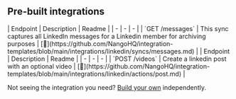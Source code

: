 
## Pre-built integrations

<AccordionGroup>


<Accordion title="messages">
| Endpoint | Description | Readme |
| - | - | - |
| `GET /messages` | This sync captures all LinkedIn messages for a Linkedin member for archiving purposes | [🔗](https://github.com/NangoHQ/integration-templates/blob/main/integrations/linkedin/syncs/messages.md) |
</Accordion>


<Accordion title="Others">
| Endpoint | Description | Readme |
| - | - | - |
| `POST /videos` | Create a linkedin post with an optional video | [🔗](https://github.com/NangoHQ/integration-templates/blob/main/integrations/linkedin/actions/post.md) |
</Accordion>

</AccordionGroup>

<Tip>Not seeing the integration you need? [Build your own](https://nango.dev/docs/guides/platform/functions) independently.</Tip>
